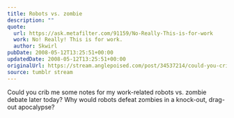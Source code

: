 ```yaml
---
title: Robots vs. zombie
description: ""
quote:
  url: https://ask.metafilter.com/91159/No-Really-This-is-for-work
  work: No! Really! This is for work.
  author: Skwirl
pubDate: 2008-05-12T13:25:51+00:00
updatedDate: 2008-05-12T13:25:51+00:00
originalUrl: https://stream.anglepoised.com/post/34537214/could-you-crib-me-some-notes-for-my-work-related
source: tumblr stream
---
```


Could you crib me some notes for my work-related robots vs. zombie debate later today? Why would robots defeat zombies in a knock-out, drag-out apocalypse?
